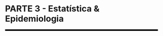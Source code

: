 
```{=latex}
\cftaddtitleline{toc}{chapter}{\rule{\textwidth}{0.4pt}}{}
```

# **PARTE 3 - Estatística & Epidemiologia** {-}

<!--script for generating HORIZONTAL LINE-->
<hr style="height:5px;border-width:0;color:black;background-color:black">

```{=latex}
\markboth{}{}
\par\noindent\rule{\textwidth}{0.05in}
```
